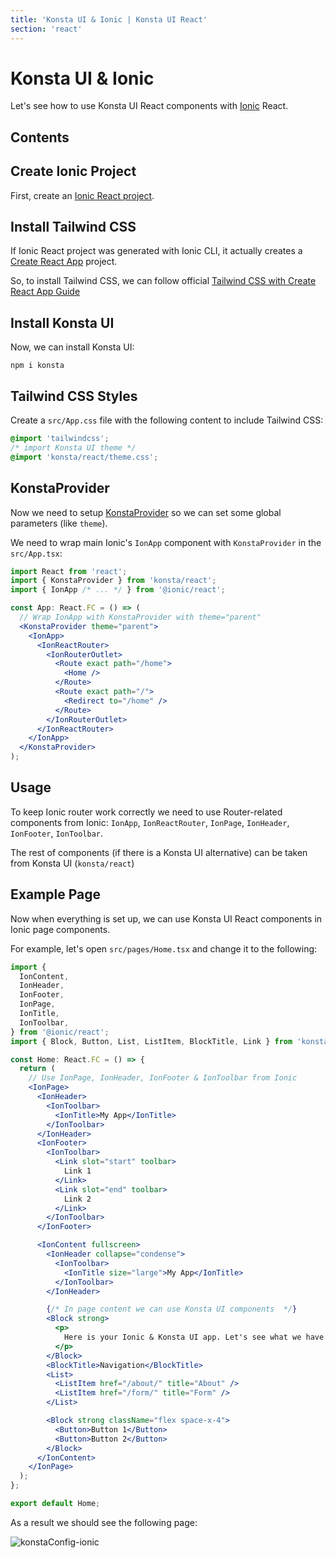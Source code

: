 ```yaml
---
title: 'Konsta UI & Ionic | Konsta UI React'
section: 'react'
---
```


# Konsta UI & Ionic

Let's see how to use Konsta UI React components with [Ionic](https://ionicframework.com/react) React.

## Contents

## Create Ionic Project

First, create an [Ionic React project](https://ionicframework.com/react#start).

## Install Tailwind CSS

If Ionic React project was generated with Ionic CLI, it actually creates a [Create React App](https://create-react-app.dev) project.

So, to install Tailwind CSS, we can follow official [Tailwind CSS with Create React App Guide](https://tailwindcss.com/docs/guides/create-react-app)

## Install Konsta UI

Now, we can install Konsta UI:

```
npm i konsta
```

## Tailwind CSS Styles

Create a `src/App.css` file with the following content to include Tailwind CSS:

```css
@import 'tailwindcss';
/* import Konsta UI theme */
@import 'konsta/react/theme.css';
```

## KonstaProvider

Now we need to setup [KonstaProvider](/react/konsta-provider) so we can set some global parameters (like `theme`).

We need to wrap main Ionic's `IonApp` component with `KonstaProvider` in the `src/App.tsx`:

```jsx
import React from 'react';
import { KonstaProvider } from 'konsta/react';
import { IonApp /* ... */ } from '@ionic/react';

const App: React.FC = () => (
  // Wrap IonApp with KonstaProvider with theme="parent"
  <KonstaProvider theme="parent">
    <IonApp>
      <IonReactRouter>
        <IonRouterOutlet>
          <Route exact path="/home">
            <Home />
          </Route>
          <Route exact path="/">
            <Redirect to="/home" />
          </Route>
        </IonRouterOutlet>
      </IonReactRouter>
    </IonApp>
  </KonstaProvider>
);
```

## Usage

To keep Ionic router work correctly we need to use Router-related components from Ionic: `IonApp`, `IonReactRouter`, `IonPage`, `IonHeader`, `IonFooter`, `IonToolbar`.

The rest of components (if there is a Konsta UI alternative) can be taken from Konsta UI (`konsta/react`)

## Example Page

Now when everything is set up, we can use Konsta UI React components in Ionic page components.

For example, let's open `src/pages/Home.tsx` and change it to the following:

```jsx
import {
  IonContent,
  IonHeader,
  IonFooter,
  IonPage,
  IonTitle,
  IonToolbar,
} from '@ionic/react';
import { Block, Button, List, ListItem, BlockTitle, Link } from 'konsta/react';

const Home: React.FC = () => {
  return (
    // Use IonPage, IonHeader, IonFooter & IonToolbar from Ionic
    <IonPage>
      <IonHeader>
        <IonToolbar>
          <IonTitle>My App</IonTitle>
        </IonToolbar>
      </IonHeader>
      <IonFooter>
        <IonToolbar>
          <Link slot="start" toolbar>
            Link 1
          </Link>
          <Link slot="end" toolbar>
            Link 2
          </Link>
        </IonToolbar>
      </IonFooter>

      <IonContent fullscreen>
        <IonHeader collapse="condense">
          <IonToolbar>
            <IonTitle size="large">My App</IonTitle>
          </IonToolbar>
        </IonHeader>

        {/* In page content we can use Konsta UI components  */}
        <Block strong>
          <p>
            Here is your Ionic & Konsta UI app. Let's see what we have here.
          </p>
        </Block>
        <BlockTitle>Navigation</BlockTitle>
        <List>
          <ListItem href="/about/" title="About" />
          <ListItem href="/form/" title="Form" />
        </List>

        <Block strong className="flex space-x-4">
          <Button>Button 1</Button>
          <Button>Button 2</Button>
        </Block>
      </IonContent>
    </IonPage>
  );
};

export default Home;
```

As a result we should see the following page:

<img
  className="w-full max-w-[375px] rounded-lg border border-black/10"
  src="/images/docs/k-ionic.png"
  alt="konstaConfig-ionic"
/>
